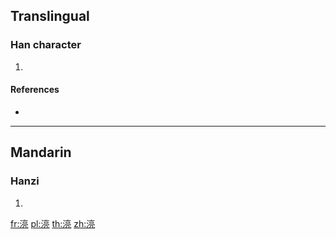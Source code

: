 {{character info/new}}
==Translingual==

===Han character===
{{Han char|rn=85|rad=水|as=09|sn=12|four=30112|canj=EYRU|ids=⿰氵亮}}

# {{defn|Han|sort=水09}}

====References====
* {{Han ref|kx=0639.111|dkj=17906|dj=1045.240|hdz=31683.110|uh=6E78|ud=28280|bh=DA4E|bd=55886}}

----

==Mandarin==

===Hanzi===
{{cmn-hanzi|pin=[[liàng]] ([[liang4]])|wg=liang<sup>4</sup>}}

# {{defn|lang=cmn|sort=水09}}

[[fr:湸]]
[[pl:湸]]
[[th:湸]]
[[zh:湸]]